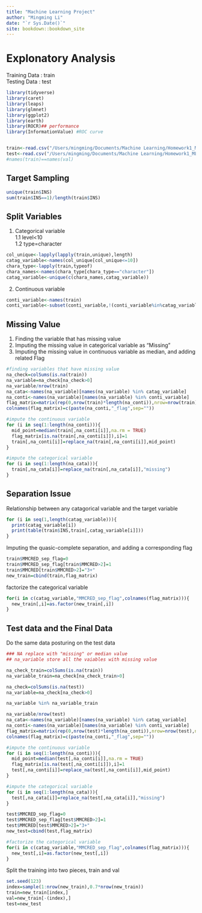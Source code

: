```yaml
--- 
title: "Machine Learning Project"
author: "Mingming Li"
date: "`r Sys.Date()`"
site: bookdown::bookdown_site
---
```


# Explonatory Analysis
Training Data : train\
Testing Data  : test
```r
library(tidyverse)
library(caret)
library(leaps)
library(glmnet)
library(ggplot2)
library(earth)
library(ROCR)## performance
library(InformationValue) #ROC curve


train<-read.csv("/Users/mingming/Documents/Machine Learning/Homework1_ML/insurance_t.csv")
test<-read.csv("/Users/mingming/Documents/Machine Learning/Homework1_ML/insurance_v.csv")
#names(train)==names(val)
```
## Target Sampling
```r
unique(train$INS)
sum(train$INS==1)/length(train$INS)
```
## Split Variables
1. Categorical variable\
1.1 level<10\
1.2 type=character
```r
col_unique<-lapply(lapply(train,unique),length)
catag_variable<-names(col_unique[col_unique<=10])
chara_type<-lapply(train,typeof)
chara_names<-names(chara_type[chara_type=="character"])
catag_variable<-unique(c(chara_names,catag_variable))
```
2. Continuous variable
```r
conti_variable<-names(train)
conti_variable<-subset(conti_variable,!(conti_variable%in%catag_variable))
```
## Missing Value
1. Finding the variable that has missing value
2. Imputing the missing value in categorical variable as "Missing"
3. Imputing the missing value in continuous variable as median, and adding related Flag
```r
#finding variables that have missing value
na_check=colSums(is.na(train))
na_variable=na_check[na_check>0]
na_variable/nrow(train)
na_cata<-names(na_variable)[names(na_variable) %in% catag_variable]
na_conti<-names(na_variable)[names(na_variable) %in% conti_variable]
flag_matrix=matrix(rep(0,nrow(train)*length(na_conti)),nrow=nrow(train),ncol = length(na_conti))
colnames(flag_matrix)=c(paste(na_conti,"_flag",sep=""))

#impute the continuous variable
for (i in seq(1:length(na_conti))){
  mid_point=median(train[,na_conti[i]],na.rm = TRUE)
  flag_matrix[is.na(train[,na_conti[i]]),i]=1
  train[,na_conti[i]]=replace_na(train[,na_conti[i]],mid_point)
}

#impute the categorical variable
for (i in seq(1:length(na_cata))){
  train[,na_cata[i]]=replace_na(train[,na_cata[i]],"missing")
}
```

## Separation Issue
Relationship between any catagorical variable and the target variable
```r
for (i in seq(1,length(catag_variable))){
  print(catag_variable[i])
  print(table(train$INS,train[,catag_variable[i]]))
}
```
Imputing the quasic-complete separation, and adding a corresponding flag
```r
train$MMCRED_sep_flag=0
train$MMCRED_sep_flag[train$MMCRED>2]=1
train$MMCRED[train$MMCRED>2]="3+"
new_train=cbind(train,flag_matrix)
```
factorize the categorical variable
```r
for(i in c(catag_variable,"MMCRED_sep_flag",colnames(flag_matrix))){
  new_train[,i]=as.factor(new_train[,i])
}
```

## Test data and the Final Data
Do the same data posturing on the test data
```r

### NA replace with "missing" or median value
## na_variable store all the vaiables with missing value

na_check_train=colSums(is.na(train))
na_variable_train=na_check[na_check_train>0]

na_check=colSums(is.na(test))
na_variable=na_check[na_check>0]

na_variable %in% na_variable_train

na_variable/nrow(test)
na_cata<-names(na_variable)[names(na_variable) %in% catag_variable]
na_conti<-names(na_variable)[names(na_variable) %in% conti_variable]
flag_matrix=matrix(rep(0,nrow(test)*length(na_conti)),nrow=nrow(test),ncol = length(na_conti))
colnames(flag_matrix)=c(paste(na_conti,"_flag",sep=""))

#impute the continuous variable
for (i in seq(1:length(na_conti))){
  mid_point=median(test[,na_conti[i]],na.rm = TRUE)
  flag_matrix[is.na(test[,na_conti[i]]),i]=1
  test[,na_conti[i]]=replace_na(test[,na_conti[i]],mid_point)
}

#impute the categorical variable
for (i in seq(1:length(na_cata))){
  test[,na_cata[i]]=replace_na(test[,na_cata[i]],"missing")
}

test$MMCRED_sep_flag=0
test$MMCRED_sep_flag[test$MMCRED>2]=1
test$MMCRED[test$MMCRED>2]="3+"
new_test=cbind(test,flag_matrix)

#factorize the categorical variable
for(i in c(catag_variable,"MMCRED_sep_flag",colnames(flag_matrix))){
  new_test[,i]=as.factor(new_test[,i])
}
```
Split the training into two pieces, train and val
```r
set.seed(123)
index=sample(1:nrow(new_train),0.7*nrow(new_train))
train=new_train[index,]
val=new_train[-(index),]
test=new_test
```

